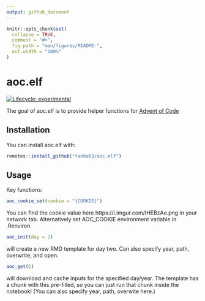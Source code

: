 ```yaml
---
output: github_document
---
```


<!-- README.md is generated from README.Rmd. Please edit that file -->

```r
knitr::opts_chunk$set(
  collapse = TRUE,
  comment = "#>",
  fig.path = "man/figures/README-",
  out.width = "100%"
)
```

# aoc.elf

<!-- badges: start -->
[![Lifecycle: experimental](https://img.shields.io/badge/lifecycle-experimental-orange.svg?style=flat-square)](https://lifecycle.r-lib.org/articles/stages.html#experimental)
<!-- badges: end -->

The goal of aoc.elf is to provide helper functions for [Advent of Code](https://adventofcode.com)

## Installation

You can install aoc.elf with:

``` r
remotes::install_github("tanho63/aoc.elf")
```

## Usage

Key functions:

```r
aoc_cookie_set(cookie = "{COOKIE}")
```

You can find the cookie value here https://i.imgur.com/IHEBzAe.png in your network tab. Alternatively set AOC_COOKIE environment variable in .Renviron

```r
aoc_init(day = 2)
```

will create a new RMD template for day two. Can also specify year, path, overwrite, and open.

```r
aoc_get(2)
```

will download and cache inputs for the specified day/year. The template has a chunk with this pre-filled, so you can just run that chunk inside the notebook! (You can also specify year, path, overwite here.)
